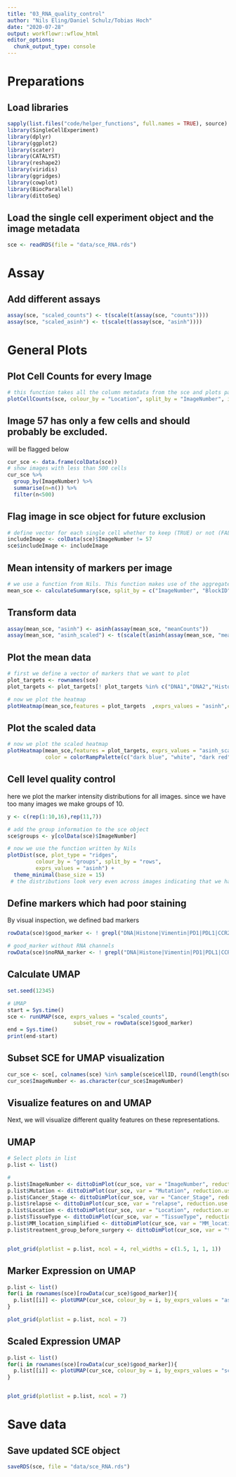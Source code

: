 ```yaml
---
title: "03_RNA_quality_control"
author: "Nils Eling/Daniel Schulz/Tobias Hoch"
date: "2020-07-28"
output: workflowr::wflow_html
editor_options:
  chunk_output_type: console
---
```


# Preparations

## Load libraries

```r
sapply(list.files("code/helper_functions", full.names = TRUE), source)
library(SingleCellExperiment)
library(dplyr)
library(ggplot2)
library(scater)
library(CATALYST)
library(reshape2)
library(viridis)
library(ggridges)
library(cowplot)
library(BiocParallel)
library(dittoSeq)
```

## Load the single cell experiment object and the image metadata

```r
sce <- readRDS(file = "data/sce_RNA.rds")
```

# Assay

## Add different assays

```r
assay(sce, "scaled_counts") <- t(scale(t(assay(sce, "counts"))))
assay(sce, "scaled_asinh") <- t(scale(t(assay(sce, "asinh"))))
```

# General Plots

## Plot Cell Counts for every Image

```r
# this function takes all the column metadata from the sce and plots parts thereof
plotCellCounts(sce, colour_by = "Location", split_by = "ImageNumber", imageID = "ImageNumber")
```

## Image 57 has only a few cells and should probably be excluded.
will be flagged below

```r
cur_sce <- data.frame(colData(sce))
# show images with less than 500 cells
cur_sce %>%
  group_by(ImageNumber) %>%
  summarise(n=n()) %>%
  filter(n<500)
```

## Flag image in sce object for future exclusion

```r
# define vector for each single cell whether to keep (TRUE) or not (FALSE)
includeImage <- colData(sce)$ImageNumber != 57
sce$includeImage <- includeImage
```

## Mean intensity of markers per image

```r
# we use a function from Nils. This function makes use of the aggregate function to calculate the mean for each channel over all specified groups
mean_sce <- calculateSummary(sce, split_by = c("ImageNumber", "BlockID", "Location","Mutation","Cancer_Stage", "Status_at_3m","E_I_D","Adjuvant"), exprs_values = "counts")
``` 

## Transform data

```r
assay(mean_sce, "asinh") <- asinh(assay(mean_sce, "meanCounts"))
assay(mean_sce, "asinh_scaled") <- t(scale(t(asinh(assay(mean_sce, "meanCounts")))))
```

## Plot the mean data

```r
# first we define a vector of markers that we want to plot
plot_targets <- rownames(sce)
plot_targets <- plot_targets[! plot_targets %in% c("DNA1","DNA2","HistoneH3")]

# now we plot the heatmap
plotHeatmap(mean_sce,features = plot_targets  ,exprs_values = "asinh",colour_columns_by = "ImageNumber",color = viridis(100))
```

## Plot the scaled data

```r
# now we plot the scaled heatmap
plotHeatmap(mean_sce,features = plot_targets, exprs_values = "asinh_scaled", colour_columns_by = c("ImageNumber"), zlim = c(-3,3),
            color = colorRampPalette(c("dark blue", "white", "dark red"))(100))
```

## Cell level quality control
here we plot the marker intensity distributions for all images. since we have too many images we make groups of 10.

```r
y <- c(rep(1:10,16),rep(11,7))

# add the group information to the sce object
sce$groups <- y[colData(sce)$ImageNumber]

# now we use the function written by Nils
plotDist(sce, plot_type = "ridges", 
         colour_by = "groups", split_by = "rows", 
         exprs_values = "asinh") + 
  theme_minimal(base_size = 15)
 # the distributions look very even across images indicating that we have no major batch effects.

```

## Define markers which had poor staining
By visual inspection, we defined bad markers

```r
rowData(sce)$good_marker <- ! grepl("DNA|Histone|Vimentin|PD1|PDL1|CCR2|CK5",rownames(sce))

# good_marker without RNA channels
rowData(sce)$noRNA_marker <- ! grepl("DNA|Histone|Vimentin|PD1|PDL1|CCR2|CK5|CXCL|CCL|DapB",rownames(sce))
```

## Calculate UMAP

```r
set.seed(12345)

# UMAP
start = Sys.time()
sce <- runUMAP(sce, exprs_values = "scaled_counts", 
                     subset_row = rowData(sce)$good_marker)
end = Sys.time()
print(end-start)
```

## Subset SCE for UMAP visualization

```r
cur_sce <- sce[, colnames(sce) %in% sample(sce$cellID, round(length(sce$cellID)*0.05))]
cur_sce$ImageNumber <- as.character(cur_sce$ImageNumber)
```

## Visualize features on and UMAP
Next, we will visualize different quality features on these representations.

## UMAP

```r
# Select plots in list
p.list <- list()

# 
p.list$ImageNumber <- dittoDimPlot(cur_sce, var = "ImageNumber", reduction.use = "UMAP", size = 0.5, legend.show = FALSE) 
p.list$Mutation <- dittoDimPlot(cur_sce, var = "Mutation", reduction.use = "UMAP", size = 0.5)
p.list$Cancer_Stage <- dittoDimPlot(cur_sce, var = "Cancer_Stage", reduction.use = "UMAP", size = 0.5)
p.list$relapse <- dittoDimPlot(cur_sce, var = "relapse", reduction.use = "UMAP", size = 0.5)
p.list$Location <- dittoDimPlot(cur_sce, var = "Location", reduction.use = "UMAP", size = 0.5)
p.list$TissueType <- dittoDimPlot(cur_sce, var = "TissueType", reduction.use = "UMAP", size = 0.5)
p.list$MM_location_simplified <- dittoDimPlot(cur_sce, var = "MM_location_simplified", reduction.use = "UMAP", size = 0.5)
p.list$treatment_group_before_surgery <- dittoDimPlot(cur_sce, var = "treatment_group_before_surgery", reduction.use = "UMAP", size = 0.5)


plot_grid(plotlist = p.list, ncol = 4, rel_widths = c(1.5, 1, 1, 1))
```

## Marker Expression on UMAP

```r
p.list <- list()
for(i in rownames(sce)[rowData(cur_sce)$good_marker]){
  p.list[[i]] <- plotUMAP(cur_sce, colour_by = i, by_exprs_values = "asinh")
}

plot_grid(plotlist = p.list, ncol = 7)
```

## Scaled Expression UMAP

```r
p.list <- list()
for(i in rownames(sce)[rowData(cur_sce)$good_marker]){
  p.list[[i]] <- plotUMAP(cur_sce, colour_by = i, by_exprs_values = "scaled_asinh")
}


plot_grid(plotlist = p.list, ncol = 7)
```

# Save data

## Save updated SCE object

```r
saveRDS(sce, file = "data/sce_RNA.rds")
```
